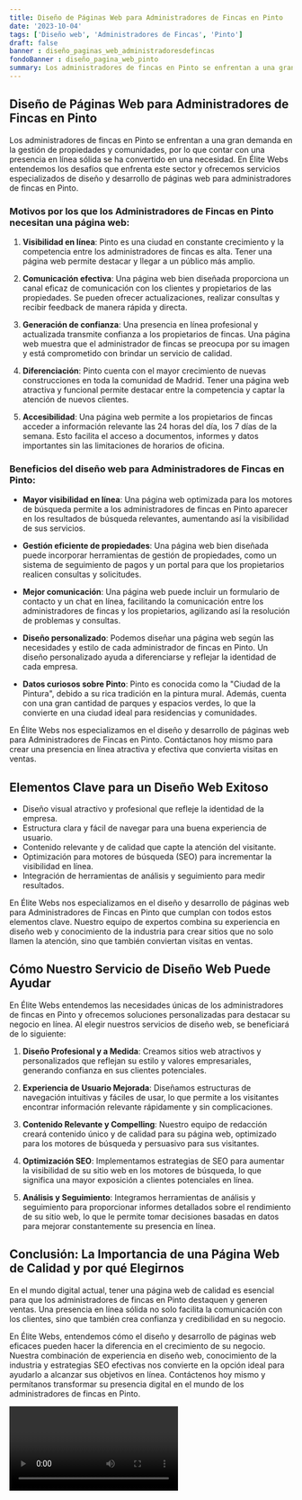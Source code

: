 ```yaml
---
title: Diseño de Páginas Web para Administradores de Fincas en Pinto
date: '2023-10-04'
tags: ['Diseño web', 'Administradores de Fincas', 'Pinto']
draft: false
banner : diseño_paginas_web_administradoresdefincas
fondoBanner : diseño_pagina_web_pinto
summary: Los administradores de fincas en Pinto se enfrentan a una gran demanda en la gestión de propiedades y comunidades, por lo que contar con una presencia en línea sólida se ha convertido en una necesidad. En Élite Webs entendemos los desafíos que enfrenta este sector y ofrecemos servicios especializados de diseño y desarrollo de páginas web para administradores de fincas en Pinto.
---
```


## Diseño de Páginas Web para Administradores de Fincas en Pinto

Los administradores de fincas en Pinto se enfrentan a una gran demanda en la gestión de propiedades y comunidades, por lo que contar con una presencia en línea sólida se ha convertido en una necesidad. En Élite Webs entendemos los desafíos que enfrenta este sector y ofrecemos servicios especializados de diseño y desarrollo de páginas web para administradores de fincas en Pinto.

### Motivos por los que los Administradores de Fincas en Pinto necesitan una página web:

1. **Visibilidad en línea**: Pinto es una ciudad en constante crecimiento y la competencia entre los administradores de fincas es alta. Tener una página web permite destacar y llegar a un público más amplio.

2. **Comunicación efectiva**: Una página web bien diseñada proporciona un canal eficaz de comunicación con los clientes y propietarios de las propiedades. Se pueden ofrecer actualizaciones, realizar consultas y recibir feedback de manera rápida y directa.

3. **Generación de confianza**: Una presencia en línea profesional y actualizada transmite confianza a los propietarios de fincas. Una página web muestra que el administrador de fincas se preocupa por su imagen y está comprometido con brindar un servicio de calidad.

4. **Diferenciación**: Pinto cuenta con el mayor crecimiento de nuevas construcciones en toda la comunidad de Madrid. Tener una página web atractiva y funcional permite destacar entre la competencia y captar la atención de nuevos clientes.

5. **Accesibilidad**: Una página web permite a los propietarios de fincas acceder a información relevante las 24 horas del día, los 7 días de la semana. Esto facilita el acceso a documentos, informes y datos importantes sin las limitaciones de horarios de oficina.

### Beneficios del diseño web para Administradores de Fincas en Pinto:

- **Mayor visibilidad en línea**: Una página web optimizada para los motores de búsqueda permite a los administradores de fincas en Pinto aparecer en los resultados de búsqueda relevantes, aumentando así la visibilidad de sus servicios.

- **Gestión eficiente de propiedades**: Una página web bien diseñada puede incorporar herramientas de gestión de propiedades, como un sistema de seguimiento de pagos y un portal para que los propietarios realicen consultas y solicitudes.

- **Mejor comunicación**: Una página web puede incluir un formulario de contacto y un chat en línea, facilitando la comunicación entre los administradores de fincas y los propietarios, agilizando así la resolución de problemas y consultas.

- **Diseño personalizado**: Podemos diseñar una página web según las necesidades y estilo de cada administrador de fincas en Pinto. Un diseño personalizado ayuda a diferenciarse y reflejar la identidad de cada empresa.

- **Datos curiosos sobre Pinto**: Pinto es conocida como la "Ciudad de la Pintura", debido a su rica tradición en la pintura mural. Además, cuenta con una gran cantidad de parques y espacios verdes, lo que la convierte en una ciudad ideal para residencias y comunidades.

En Élite Webs nos especializamos en el diseño y desarrollo de páginas web para Administradores de Fincas en Pinto. Contáctanos hoy mismo para crear una presencia en línea atractiva y efectiva que convierta visitas en ventas.

<GifSeo />

<Cta />

## Elementos Clave para un Diseño Web Exitoso

- Diseño visual atractivo y profesional que refleje la identidad de la empresa.
- Estructura clara y fácil de navegar para una buena experiencia de usuario.
- Contenido relevante y de calidad que capte la atención del visitante.
- Optimización para motores de búsqueda (SEO) para incrementar la visibilidad en línea.
- Integración de herramientas de análisis y seguimiento para medir resultados.

En Élite Webs nos especializamos en el diseño y desarrollo de páginas web para Administradores de Fincas en Pinto que cumplan con todos estos elementos clave. Nuestro equipo de expertos combina su experiencia en diseño web y conocimiento de la industria para crear sitios que no solo llamen la atención, sino que también conviertan visitas en ventas.

## Cómo Nuestro Servicio de Diseño Web Puede Ayudar

En Élite Webs entendemos las necesidades únicas de los administradores de fincas en Pinto y ofrecemos soluciones personalizadas para destacar su negocio en línea. Al elegir nuestros servicios de diseño web, se beneficiará de lo siguiente:

1. **Diseño Profesional y a Medida**: Creamos sitios web atractivos y personalizados que reflejan su estilo y valores empresariales, generando confianza en sus clientes potenciales.

2. **Experiencia de Usuario Mejorada**: Diseñamos estructuras de navegación intuitivas y fáciles de usar, lo que permite a los visitantes encontrar información relevante rápidamente y sin complicaciones.

3. **Contenido Relevante y Compelling**: Nuestro equipo de redacción creará contenido único y de calidad para su página web, optimizado para los motores de búsqueda y persuasivo para sus visitantes.

4. **Optimización SEO**: Implementamos estrategias de SEO para aumentar la visibilidad de su sitio web en los motores de búsqueda, lo que significa una mayor exposición a clientes potenciales en línea.

5. **Análisis y Seguimiento**: Integramos herramientas de análisis y seguimiento para proporcionar informes detallados sobre el rendimiento de su sitio web, lo que le permite tomar decisiones basadas en datos para mejorar constantemente su presencia en línea.

## Conclusión: La Importancia de una Página Web de Calidad y por qué Elegirnos

En el mundo digital actual, tener una página web de calidad es esencial para que los administradores de fincas en Pinto destaquen y generen ventas. Una presencia en línea sólida no solo facilita la comunicación con los clientes, sino que también crea confianza y credibilidad en su negocio.

En Élite Webs, entendemos cómo el diseño y desarrollo de páginas web eficaces pueden hacer la diferencia en el crecimiento de su negocio. Nuestra combinación de experiencia en diseño web, conocimiento de la industria y estrategias SEO efectivas nos convierte en la opción ideal para ayudarlo a alcanzar sus objetivos en línea. Contáctenos hoy mismo y permítanos transformar su presencia digital en el mundo de los administradores de fincas en Pinto.

<Video />

<CtaBot job='Administradores de Fincas' city='Pinto'/>

<Gmaps query='Pinto+españa+maps' />